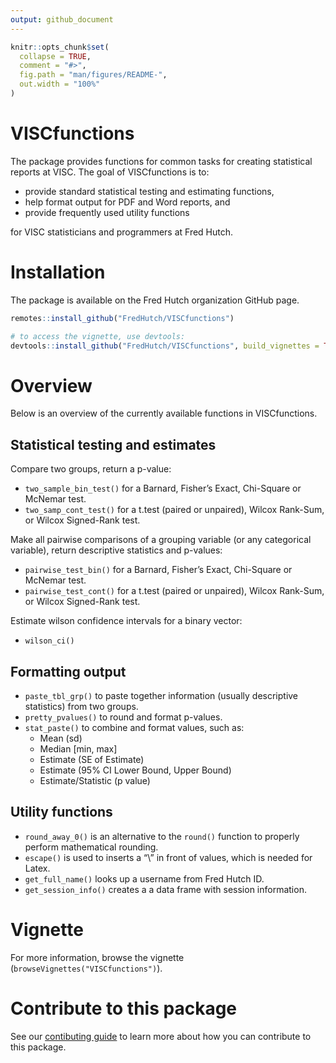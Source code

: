 ```yaml
---
output: github_document
---
```


<!-- README.md is generated from README.Rmd. Please edit that file -->

```r
knitr::opts_chunk$set(
  collapse = TRUE,
  comment = "#>",
  fig.path = "man/figures/README-",
  out.width = "100%"
)
```

# VISCfunctions

The package provides functions for common tasks for creating statistical reports at VISC.  The goal of VISCfunctions is to:

* provide standard statistical testing and estimating functions,
* help format output for PDF and Word reports, and
* provide frequently used utility functions

for VISC statisticians and programmers at Fred Hutch.

# Installation

The package is available on the Fred Hutch organization GitHub page.

```r
remotes::install_github("FredHutch/VISCfunctions")

# to access the vignette, use devtools:
devtools::install_github("FredHutch/VISCfunctions", build_vignettes = TRUE)
```

# Overview

Below is an overview of the currently available functions in VISCfunctions.

## Statistical testing and estimates

Compare two groups, return a p-value:

* `two_sample_bin_test()` for a Barnard, Fisher's Exact, Chi-Square or McNemar test.
* `two_samp_cont_test()` for a t.test (paired or unpaired), Wilcox Rank-Sum, or Wilcox Signed-Rank test.

Make all pairwise comparisons of a grouping variable (or any categorical variable), return descriptive statistics and p-values:

* `pairwise_test_bin()` for a Barnard, Fisher's Exact, Chi-Square or McNemar test.
* `pairwise_test_cont()` for a t.test (paired or unpaired), Wilcox Rank-Sum, or Wilcox Signed-Rank test.

Estimate wilson confidence intervals for a binary vector:

* `wilson_ci()`

## Formatting output

* `paste_tbl_grp()` to paste together information (usually descriptive statistics) from two groups.
* `pretty_pvalues()` to round and format p-values.
* `stat_paste()` to combine and format values, such as:
    + Mean (sd)
    + Median [min, max]
    + Estimate (SE of Estimate)
    + Estimate (95% CI Lower Bound, Upper Bound)
    + Estimate/Statistic (p value)

## Utility functions

* `round_away_0()` is an alternative to the `round()` function to properly perform mathematical rounding.
* `escape()` is used to inserts a "\\" in front of values, which is needed for Latex.
* `get_full_name()` looks up a username from Fred Hutch ID.
* `get_session_info()` creates a a data frame with session information.


# Vignette

For more information, browse the vignette (`browseVignettes("VISCfunctions")`).

# Contribute to this package

See our [contibuting guide](CONTRIBUTING.md) to learn more about how you can contribute to this package.
